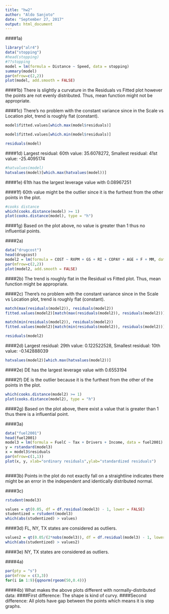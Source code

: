 ```yaml
---
title: "hw2"
author: "Aldo Sanjoto"
date: "September 27, 2017"
output: html_document
---
```


####1a)
```r
library("alr4")
data("stopping")
#head(stopping)
#??stopping
model = lm(formula = Distance ~ Speed, data = stopping)
summary(model)
par(mfrow=c(2,2))
plot(model, add.smooth = FALSE)
```
 
####1b) There is slightly a curvature in the Residuals vs Fitted plot however the points are not evenly distributed. Thus, mean function might not be appropriate.

####1c) There's no problem with the constant variance since in the Scale vs Location plot, trend is roughly flat (constant).

```r
model$fitted.values[which.max(model$residuals)]

model$fitted.values[which.min(model$residuals)]

residuals(model)
```

####1d) Largest residual: 60th value: 35.6078272, Smallest residual: 41st value: -25.4095174

```r
#hatvalues(model)
hatvalues(model)[which.max(hatvalues(model))]
```
####1e) 61th has the largest leverage value with 0.08967251

####1f) 60th value might be the outlier since it is the furthest from the other points in the plot.

```r
#cooks distance
which(cooks.distance(model) >= 1)
plot(cooks.distance(model), type = "h")
```


####1g) Based on the plot above, no value is greater than 1 thus no influential points. 

####2a)
```r
data("drugcost")
head(drugcost)
model2 = lm(formula = COST ~ RXPM + GS + RI + COPAY + AGE + F + MM, data = drugcost)
par(mfrow=c(2,2))
plot(model2, add.smooth = FALSE)

```

####2b) The trend is roughly flat in the Residual vs Fitted plot. Thus, mean function might be appropriate.

####2c) There's no problem with the constant variance since in the Scale vs Location plot, trend is roughly flat (constant).

```r
match(max(residuals(model2)), residuals(model2))
fitted.values(model2)[match(max(residuals(model2)), residuals(model2))]

match(min(residuals(model2)), residuals(model2))
fitted.values(model2)[match(min(residuals(model2)), residuals(model2))]

residuals(model2)
```
####2d) Largest residual: 29th value: 0.122522528, Smallest residual: 10th value: -0.142888039


```r
hatvalues(model2)[which.max(hatvalues(model2))]
```

####2e) DE has the largest leverage value with 0.6553194

####2f) DE is the outlier because it is the furthest from the other of the points in the plot.

```r
which(cooks.distance(model2) >= 1)
plot(cooks.distance(model2), type = "h")
```

####2g) Based on the plot above, there exist a value that is greater than 1 thus there is a influential point.


####3a)
```r
data("fuel2001")
head(fuel2001)
model3 = lm(formula = FuelC ~ Tax + Drivers + Income, data = fuel2001)
y = rstandard(model3)
x = model3$residuals
par(mfrow=c(1,1))
plot(x, y, xlab="ordinary residuals",ylab="standardized residuals")
            
```

####3b) Points in the plot do not exactly fall on a straightline indicates there might be an error in the independent and identically distributed normal. 

####3c)
```r
rstudent(model3)
```
```r
values = qt(0.05, df = df.residual(model3) - 1, lower = FALSE)
studentized = rstudent(model3)
which(abs(studentized) > values)
```
####3d) FL, NY, TX states are considered as outliers. 

```r
values2 = qt(0.05/(2*nobs(model3)), df = df.residual(model3) - 1, lower = FALSE)
which(abs(studentized) > values2)
```
####3e) NY, TX states are considered as outliers. 


####4a)
```r
par(pty = "s")
par(mfrow = c(3,3))
for(i in 1:9){qqnorm(rgeom(50,0.4))}
```

####4b) What makes the above plots different with normally-distributed data:
####First difference: The shape is kind of curvy.
####Second difference: All plots have gap between the points which means it is step graphs.

